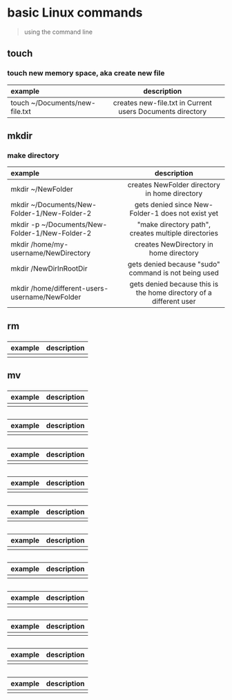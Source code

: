 
# basic Linux commands 

> using the command line


## touch
### touch new memory space, aka create new file

|    example    |         description        |
| :------------ | :---------------------------------: |
| touch ~/Documents/new-file.txt | creates new-file.txt in Current users Documents directory |

## mkdir
### make directory

|    example    |         description        |
| :------------ | :---------------------------------: |
|  mkdir ~/NewFolder   | creates NewFolder directory in home directory |
|  mkdir ~/Documents/New-Folder-1/New-Folder-2   | gets denied since New-Folder-1 does not exist yet|
|  mkdir -p ~/Documents/New-Folder-1/New-Folder-2   | "make directory path", creates multiple directories |
|  mkdir /home/my-username/NewDirectory   | creates NewDirectory in home directory |
|  mkdir /NewDirInRootDir   | gets denied because "sudo" command is not being used  |
|  mkdir /home/different-users-username/NewFolder   | gets denied because this is the home directory of a different user|

## rm 
### 

|    example    |         description        |
| :------------ | :---------------------------------: |
| | |

## mv 
### 

|    example    |         description        |
| :------------ | :---------------------------------: |
| | |

## 
### 

|    example    |         description        |
| :------------ | :---------------------------------: |
| | |

## 
### 

|    example    |         description        |
| :------------ | :---------------------------------: |
| | |

## 
### 

|    example    |         description        |
| :------------ | :---------------------------------: |
| | |

## 
### 

|    example    |         description        |
| :------------ | :---------------------------------: |
| | |

## 
### 

|    example    |         description        |
| :------------ | :---------------------------------: |
| | |

## 
### 

|    example    |         description        |
| :------------ | :---------------------------------: |
| | |

## 
### 

|    example    |         description        |
| :------------ | :---------------------------------: |
| | |

## 
### 

|    example    |         description        |
| :------------ | :---------------------------------: |
| | |

## 
### 

|    example    |         description        |
| :------------ | :---------------------------------: |
| | |

## 
### 

|    example    |         description        |
| :------------ | :---------------------------------: |
| | |
